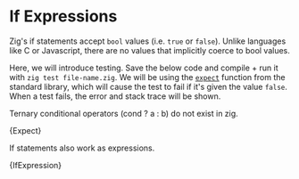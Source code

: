 

# If Expressions

Zig's if statements accept `bool` values (i.e. `true` or `false`). Unlike languages
like C or Javascript, there are no values that implicitly coerce to bool values.

Here, we will introduce testing. Save the below code and compile + run it with
`zig test file-name.zig`. We will be using the
[`expect`](https://ziglang.org/documentation/master/std/#std.testing.expect)
function from the standard library, which will cause the test to fail if it's
given the value `false`. When a test fails, the error and stack trace will be
shown.

Ternary conditional operators (cond ? a : b) do not exist in zig.

<CodeBlock language="zig">{Expect}</CodeBlock>

If statements also work as expressions.

<CodeBlock language="zig">{IfExpression}</CodeBlock>
